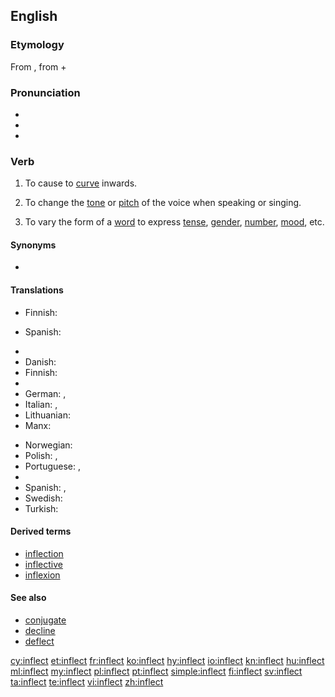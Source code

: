 {{was wotd|2007|May|13}}
==English==

===Etymology===
From {{etyl|la|en}} {{m|la|īnflectō}}, from {{term|in-||in|lang=la}} + {{m|la|flectō||I bend}}

===Pronunciation===
* {{IPA|/ɪnˈflɛkt/}}
* {{audio|en-us-inflect.ogg|Audio (US)|lang=en}}
* {{rhymes|ɛkt}}

===Verb===
{{en-verb}}

# {{context|transitive|lang=en}} To cause to [[curve]] inwards.
# {{context|transitive|music|lang=en}} To change the [[tone]] or [[pitch]] of the voice when speaking or singing.
# {{context|transitive|grammar|lang=en}} To vary the form of a [[word]] to express [[tense]], [[gender]], [[number]], [[mood]], etc.

====Synonyms====
* {{sense|to bend or curve inwards}} {{l|en|inbend}}

====Translations====
{{trans-top|music}}
* Finnish: {{t+|fi|muuttaa}} {{t|fi|äänensävyä}}
{{trans-mid}}
* Spanish: {{t+|es|modular}}
{{trans-bottom}}

{{trans-top|grammar}}
* {{trreq|bg}}
* Danish: {{t+|da|bøje}}
* Finnish: {{t+|fi|taivuttaa}}
* {{trreq|ka}}
* German: {{t+|de|flektieren}}, {{t+|de|beugen}}
* Italian: {{t|it|coniugare}}, {{t+|it|flettere}}
* Lithuanian: {{t|lt|kaityti}}
* Manx: {{t|gv|yn-fill}}
{{trans-mid}}
* Norwegian: {{t+|no|bøye}}
* Polish: {{t|pl|odmieniać|impf}}, {{t+|pl|odmienić|pf}}
* Portuguese: {{t+|pt|variar}}, {{t+|pt|flexionar}}
* {{trreq|ro}}
* Spanish: {{t+|es|conjugar}} {{qualifier|of a verb}}, {{t|es|declinar}} {{qualifier|of a noun}}
* Swedish: {{t+|sv|böja}}
* Turkish: {{l|tr|ses}} {{t+|tr|değiştirmek}}
{{trans-bottom}}

====Derived terms====
* [[inflection]]
* [[inflective]]
* [[inflexion]]

====See also====
* [[conjugate]]
* [[decline]]
* [[deflect]]

[[cy:inflect]]
[[et:inflect]]
[[fr:inflect]]
[[ko:inflect]]
[[hy:inflect]]
[[io:inflect]]
[[kn:inflect]]
[[hu:inflect]]
[[ml:inflect]]
[[my:inflect]]
[[pl:inflect]]
[[pt:inflect]]
[[simple:inflect]]
[[fi:inflect]]
[[sv:inflect]]
[[ta:inflect]]
[[te:inflect]]
[[vi:inflect]]
[[zh:inflect]]
